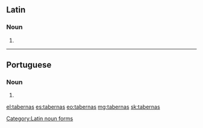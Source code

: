 ==Latin==

===Noun===
{{head|la|noun form|g=f}}

# {{inflection of|taberna||acc|p|lang=la}}

[[Category:Latin noun forms]]

----

==Portuguese==

===Noun===
{{head|pt|plural}} {{g|f}}

# {{plural of|taberna|lang=pt}}

[[el:tabernas]]
[[es:tabernas]]
[[eo:tabernas]]
[[mg:tabernas]]
[[sk:tabernas]]